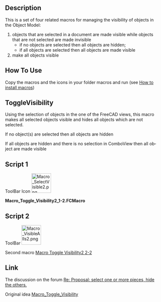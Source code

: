<languages/>
<div lang="en" dir="ltr" class="mw-content-ltr">
{{Macro
|Name=Macro Toggle Visibility2 1-2
|Icon=Macro SelectVisible2.png
|Description={{ColoredParagraph|DarkRed|Yellow|This macro must be used with '''Macro Toggle Visibility2 2-2'''}}<br/>This is a set of four related macros for managing the visibility of objects in the Object Model (return on original visibility):<br/># objects that are selected in a document are made visible while objects that are not selected are made invisible<br/>#*if no objects are selected then all objects are hidden;<br/>#*if all objects are selected then all objects are made visible<br/># make all objects visible
|Author=openfablab
|Version=00.02b
|Date=2017-07-27
|FCVersion=All
|Download=[https://wiki.freecad.org/images/d/d7/Macro_SelectVisible2.png ToolBar Icon]
|SeeAlso=[[Macro_Toggle_Visibility2_2-2|Macro Toggle Visibility2 2-2]]<br/>[[Macro_Toggle_Visibility|Macro_Toggle_Visibility]]
}}
</div>

<div lang="en" dir="ltr" class="mw-content-ltr">
==Description==
{{ColoredText|This macro work with [[Macro_Toggle_Visibility2_2-2|Macro Toggle Visibility2 2-2]]}}
</div>

<div lang="en" dir="ltr" class="mw-content-ltr">
This is a set of four related macros for managing the visibility of objects in the Object Model:
# objects that are selected in a document are made visible while objects that are not selected are made invisible
#*if no objects are selected then all objects are hidden;
#*if all objects are selected then all objects are made visible
# make all objects visible
</div>

<div lang="en" dir="ltr" class="mw-content-ltr">
==How To Use==
Copy the macros and the icons in your folder macros and run (see [[How to install macros|How to install macros]])
</div>

<div lang="en" dir="ltr" class="mw-content-ltr">
==ToggleVisibility==
Using the selection of objects in the one of the FreeCAD views, this macro makes all selected objects visible and hides all objects which are not selected.
</div>

<div lang="en" dir="ltr" class="mw-content-ltr">
If no object(s) are selected then all objects are hidden
</div> 

<div lang="en" dir="ltr" class="mw-content-ltr">
If all objects are hidden and there is no selection in ComboView then all object are made visible
</div>

<div lang="en" dir="ltr" class="mw-content-ltr">
==Script 1==
</div>

ToolBar Icon [[File:Macro_SelectVisible2.png|64px]]

'''Macro_Toggle_Visibility2_1-2.FCMacro'''

{{MacroCode|code=

import FreeCAD
# "Macro_Toggle_Visibility2_1-2" associate with "Macro_Toggle_Visibility2_2-2"
__title__="Macro_Toggle_Visibility2_1-2"
__author__ = "openfablab"
__url__     = "https://freecad.org/index-fr.html"
__version__ = "00.02b"
__date__    = "27/07/2017"
FreeCAD.actual=[]
try: 
    compt = 0
    for ShapeNameObj in FreeCAD.ActiveDocument.Objects:                                   # list alls objet for test if alls hidden
        if (FreeCADGui.ActiveDocument.getObject(ShapeNameObj.Name).Visibility == False) and (Gui.Selection.isSelected(ShapeNameObj) == False):
            compt += 1                                                                    # if hidden : compt += 1
            #print "False : ",ShapeNameObj.Name
        elif Gui.Selection.isSelected(ShapeNameObj) == False:
            FreeCAD.actual.append(ShapeNameObj.Name)
            #print "Actual : ",ShapeNameObj.Name
    if compt == len(FreeCAD.ActiveDocument.Objects):                                      # if (compt = Alls objects hidden) then Visibility = True
        for ShapeNameObj in FreeCAD.ActiveDocument.Objects:
            FreeCADGui.ActiveDocument.getObject(ShapeNameObj.Name).Visibility = True      # Visibility = True
            #print "True  : ",ShapeNameObj.Name
        compt = 0
    else :
        for ShapeNameObj in FreeCAD.ActiveDocument.Objects:                               # hidde objects not selecteds
            if Gui.Selection.isSelected(ShapeNameObj) == False:
                FreeCADGui.ActiveDocument.getObject(ShapeNameObj.Name).Visibility = False # if objects is not selected then Visibility = False (Hidden)
                #print "False : ",ShapeNameObj.Name
            else:
                FreeCADGui.ActiveDocument.getObject(ShapeNameObj.Name).Visibility = True  # if objects are hidden and selected then Visibility = True and hidden alls objects visibles
                #print "True  : ",ShapeNameObj.Name
except Exception:
    None }}

<div lang="en" dir="ltr" class="mw-content-ltr">
==Script 2==
</div>

ToolBar [[Image:Macro_VisibleAlls2.png|64px]]

<div lang="en" dir="ltr" class="mw-content-ltr">
Second macro [[Macro_Toggle_Visibility2_2-2|Macro Toggle Visibility2 2-2]]
</div>

<div lang="en" dir="ltr" class="mw-content-ltr">
==Link==
The discussion on the forum [https://forum.freecad.org/viewtopic.php?f=8&t=13152&start=10#p184056 Re: Proposal: select one or more pieces, hide the others.]
</div>

<div lang="en" dir="ltr" class="mw-content-ltr">
Original idea [https://wiki.freecad.org/index.php?title=Macro_Toggle_Visibility Macro_Toggle_Visibility]
</div>